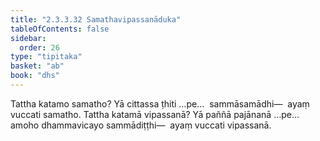 ```yaml
---
title: "2.3.3.32 Samathavipassanāduka"
tableOfContents: false
sidebar:
  order: 26
type: "tipitaka"
basket: "ab"
book: "dhs"
---
```



<DynamicBreadcrumb />

<Division number="1362" book="dhs">

<Paragraph number="2067" book="dhs">
Tattha katamo samatho? Yā cittassa ṭhiti …pe…  sammāsamādhi—  ayaṃ vuccati samatho.
</Paragraph>

</Division>
<Division number="1363" book="dhs">

<Paragraph number="2068" book="dhs">
Tattha katamā vipassanā? Yā paññā pajānanā …pe…  amoho dhammavicayo sammādiṭṭhi—  ayaṃ vuccati vipassanā.
</Paragraph>
</Division>